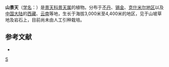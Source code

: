 {{Speciesbox 
| taxon = Sedum oreades
| authority = (Decne.) Hamet
}}

'''山景天'''（[[学名|学名]]：{{lang|la|''Sedum oreades''}}）是[[景天科|景天科]][[景天属|景天属]]的植物。分布于[[不丹|不丹]]、[[锡金|锡金]]、[[克什米尔地区|克什米尔地区]]以及[[中国大陆|中国大陆]]的[[西藏|西藏]]、[[云南|云南]]等地，生长于海拔3,000米至4,400米的地区，见于山坡草地及岩石上，目前尚未由人工引种栽培。

== 参考文献 ==
{{refbegin}}
* {{cite web| url =http://www.bioinfo.cn/db05/KmzwSpecies.php?action=view&id=6356| title =山景天| work =中国高等植物数据库全库| publisher =中国科学院微生物研究所| author =昆明植物研究所| accessdate =2009-02-25| deadurl =yes| archiveurl =https://web.archive.org/web/20160305021808/http://www.bioinfo.cn/db05/KmzwSpecies.php?action=view&id=6356| archivedate =2016-03-05}}
{{refend}}
{{Taxonbar|from=Q11045486}}

{{DEFAULTSORT:Sedum oreades}}
[[Category:景天属|S]]


{{Crassulaceae-stub}}